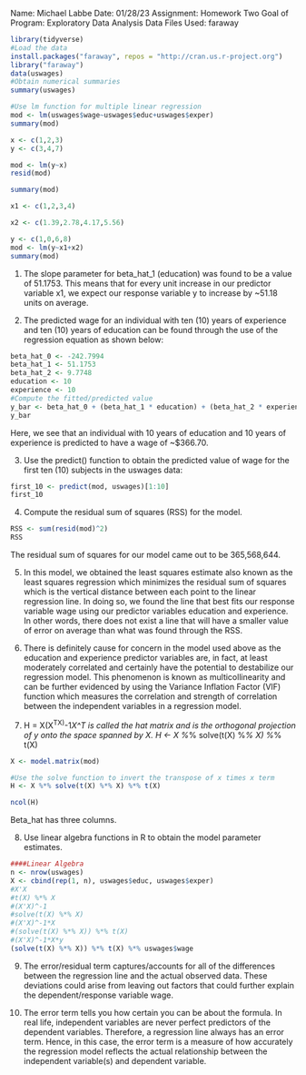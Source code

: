 Name: Michael Labbe 
Date: 01/28/23 
Assignment: Homework Two 
Goal of Program: Exploratory Data Analysis 
Data Files Used: faraway

```{r}
library(tidyverse)
#Load the data
install.packages("faraway", repos = "http://cran.us.r-project.org")
library("faraway")
data(uswages)
#Obtain numerical summaries
summary(uswages)

#Use lm function for multiple linear regression
mod <- lm(uswages$wage~uswages$educ+uswages$exper)
summary(mod)

x <- c(1,2,3)
y <- c(3,4,7)

mod <- lm(y~x)
resid(mod)

summary(mod)

x1 <- c(1,2,3,4)

x2 <- c(1.39,2.78,4.17,5.56)

y <- c(1,0,6,8)
mod <- lm(y~x1+x2)
summary(mod)
```
1. The slope parameter for beta_hat_1 (education) was found to be 
a value of 51.1753. This means that for every unit increase in our 
predictor variable x1, we expect our response variable y to increase 
by ~51.18 units on average. 

2. The predicted wage for an individual with ten (10) years of 
experience and ten (10) years of education can be found through 
the use of the regression equation as shown below:

```{r}
beta_hat_0 <- -242.7994
beta_hat_1 <- 51.1753
beta_hat_2 <- 9.7748
education <- 10
experience <- 10
#Compute the fitted/predicted value
y_bar <- beta_hat_0 + (beta_hat_1 * education) + (beta_hat_2 * experience)
y_bar
```
Here, we see that an individual with 10 years of education and 10 years 
of experience is predicted to have a wage of ~$366.70. 


3. Use the predict() function to obtain the predicted value of wage for the 
first ten (10) subjects in the uswages data:
```{r}
first_10 <- predict(mod, uswages)[1:10]
first_10
```


4. Compute the residual sum of squares (RSS) for the model.
```{r}
RSS <- sum(resid(mod)^2)
RSS 
```
The residual sum of squares for our model came out to be 365,568,644.


5. In this model, we obtained the least squares estimate also known as the 
least squares regression which minimizes the residual sum of squares which
is the vertical distance between each point to the linear regression line. 
In doing so, we found the line that best fits our response variable wage using
our predictor variables education and experience. In other words, there 
does not exist a line that will have a smaller value of error on average 
than what was found through the RSS. 


6. There is definitely cause for concern in the model used above as the 
education and experience predictor variables are, in fact, at least moderately
correlated and certainly have the potential to destabilize our regression model. 
This phenomenon is known as multicollinearity and can be further evidenced 
by using the Variance Inflation Factor (VIF) function which measures the 
correlation and strength of correlation between the independent variables in a 
regression model.


7. H = X(X^TX)^-1*X^T is called the hat matrix and is the orthogonal projection 
of y onto the space spanned by X. H <- X %*% solve(t(X) %*% X) %*% t(X)
```{r}
X <- model.matrix(mod)

#Use the solve function to invert the transpose of x times x term
H <- X %*% solve(t(X) %*% X) %*% t(X)

ncol(H)
```
Beta_hat has three columns.


8. Use linear algebra functions in R to obtain the model parameter estimates.
```{r}
####Linear Algebra
n <- nrow(uswages)
X <- cbind(rep(1, n), uswages$educ, uswages$exper)
#X'X 
#t(X) %*% X
#(X'X)^-1
#solve(t(X) %*% X)
#(X'X)^-1*X
#(solve(t(X) %*% X)) %*% t(X)
#(X'X)^-1*X*y
(solve(t(X) %*% X)) %*% t(X) %*% uswages$wage
```


9. The error/residual term captures/accounts for all of the differences between
the regression line and the actual observed data. These deviations could arise
from leaving out factors that could further explain the dependent/response 
variable wage. 


10. The error term tells you how certain you can be about the formula. In real 
life, independent variables are never perfect predictors of the dependent 
variables. Therefore, a regression line always has an error term. Hence, 
in this case, the error term is a measure of how accurately the regression 
model reflects the actual relationship between the independent variable(s) and 
dependent variable.
